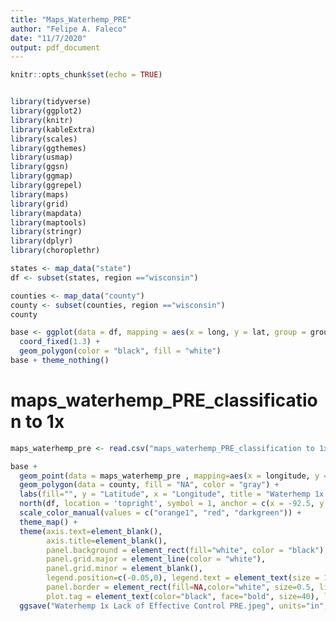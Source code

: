 ```yaml
---
title: "Maps_Waterhemp_PRE"
author: "Felipe A. Faleco"
date: "11/7/2020"
output: pdf_document
---
```


```r

knitr::opts_chunk$set(echo = TRUE)


library(tidyverse)
library(ggplot2)
library(knitr)
library(kableExtra)
library(scales)
library(ggthemes)
library(usmap)
library(ggsn)
library(ggmap)
library(ggrepel)
library(maps)
library(grid)
library(mapdata)
library(maptools)
library(stringr)
library(dplyr)
library(choroplethr)

states <- map_data("state")
df <- subset(states, region =="wisconsin")

counties <- map_data("county")
county <- subset(counties, region =="wisconsin")
county 

base <- ggplot(data = df, mapping = aes(x = long, y = lat, group = group)) + 
  coord_fixed(1.3) + 
  geom_polygon(color = "black", fill = "white")
base + theme_nothing()


```


# maps_waterhemp_PRE_classification to 1x

```r

maps_waterhemp_pre <- read.csv("maps_waterhemp_PRE_classification to 1x.csv")

base + 
  geom_point(data = maps_waterhemp_pre , mapping=aes(x = longitude, y = latitude, group = population, color = classification), size=2.5) +
  geom_polygon(data = county, fill = "NA", color = "gray") +
  labs(fill="", y = "Latitude", x = "Longitude", title = "Waterhemp 1x Lack of Effective Control PRE", caption="Source: University of Wisconsin - Madison") +
  north(df, location = 'topright', symbol = 1, anchor = c(x = -92.5, y = 47)) +
  scale_color_manual(values = c("orange1", "red", "darkgreen")) +
  theme_map() +
  theme(axis.text=element_blank(), 
        axis.title=element_blank(), 
        panel.background = element_rect(fill="white", color = "black"), 
        panel.grid.major = element_line(color = "white"), 
        panel.grid.minor = element_blank(),
        legend.position=c(-0.05,0), legend.text = element_text(size = 18, colour = "black", face = "bold"), legend.key = element_rect(fill=NA), 
        panel.border = element_rect(fill=NA,color="white", size=0.5, linetype="solid"), plot.title = element_text(color="black", face="bold", size=25, hjust = 0.5), plot.caption = element_text(color="black", face="bold", size=12), plot.tag.position = c(0.9,0.85), 
        plot.tag = element_text(color="black", face="bold", size=40), legend.background = element_rect(fill =NA), legend.key.width = unit(2.2, "line"), legend.title=element_blank()) +
  ggsave("Waterhemp 1x Lack of Effective Control PRE.jpeg", units="in", width=8, height=8, dpi=600)


```


